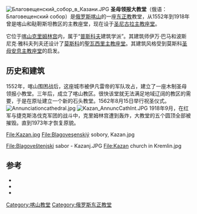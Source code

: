 [[Image:Благовещенский_собор_в_Казани.JPG|thumb]]
'''圣母领报大教堂'''（俄语：Благовещенский собор）是[[俄罗斯|俄罗斯]][[喀山|喀山]]的一座[[东正教|东正教]]教堂，从1552年到1918年曾是喀山和鞑靼斯坦教区的主教座堂，现在设于[[圣尼古拉主教座堂_(喀山)|圣尼古拉主教座堂]]。

它位于[[喀山克里姆林宫|喀山克里姆林宫]]内，属于“[[普斯科夫|普斯科夫]]建筑学派”。其建筑师伊万·巴马和波斯尼克·雅科夫列夫还设计了[[莫斯科|莫斯科]]的[[聖瓦西里主教座堂|聖瓦西里主教座堂]]。其建筑风格受到莫斯科[[圣母安息主教座堂_(莫斯科)|圣母安息主教座堂]]的启发。

== 历史和建筑 ==
1552年，喀山围困战后，这座城市被伊凡雷帝的军队攻占，建立了一座木制圣母领报小教堂。三年后，成立了喀山教区。很快该堂就无法满足地域辽阔的教区的需要，于是在原址建立一个新的石头教堂。1562年8月15日举行祝圣仪式。
[[File:Annunciationcathedral.jpg|thumb]]
[[File:Kazan_AnnuncCathInt.JPG|thumb]]
1918年9月，在红军与捷克斯洛伐克军团的战斗中，克里姆林宫遭到轰炸，大教堂的五个圆顶全部被摧毁。直到1973年才恢复原貌。

<gallery perrow=5 widths="190px" heights="160px">
File:Kazan.jpg
File:Blagoveşenskiý sobory, Kazan.jpg

File:Blagoveštenjski sabor - Kazanj.JPG
File:Kazan church in Kremlin.jpg
</gallery>

== 参考 ==
<references/>

* {{cite web|url=http://www.blagsobor.ru/|title=Sito della cattedrale dell'Annunciazione|language=ru|deadurl=yes|archiveurl=https://web.archive.org/web/20160310202101/http://blagsobor.ru/|archivedate=2016-03-10|accessdate=2016-03-19}}
* {{cite web|url=http://www.kazan-kremlin.ru/kremlin/architecture/3|title=Pagina della cattedrale sul sito del Cremlino di Kazan'|language=ru|deadurl=yes|archiveurl=https://web.archive.org/web/20160401053842/http://kazan-kremlin.ru/kremlin/architecture/3/|archivedate=2016-04-01|accessdate=2016-03-19}}
* {{cite web|url=http://kds.eparhia.ru/bibliot/period/sobes/ps9/eldashev/|title=Articolo sulla storia dell'edificio sul sito dell'eparchia di Kazan'|language=ru|accessdate=2016-03-19|archive-date=2020-11-28|archive-url=https://web.archive.org/web/20201128021935/https://kds.eparhia.ru/bibliot/period/sobes/ps9/eldashev/|dead-url=no}}

[[Category:喀山教堂|Category:喀山教堂]]
[[Category:俄罗斯东正教堂|Category:俄罗斯东正教堂]]